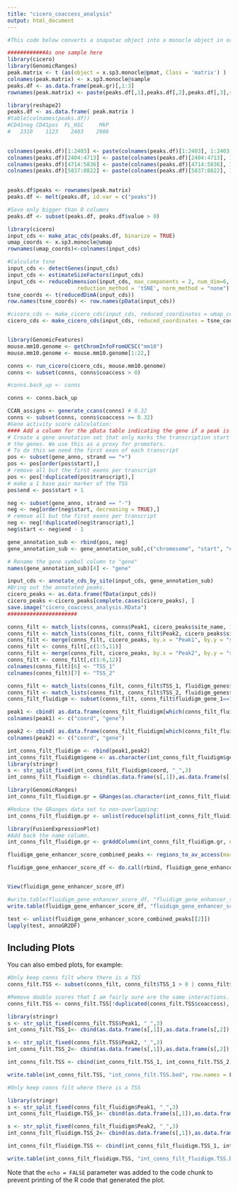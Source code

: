 ```yaml
---
title: "cicero_coaccess_analysis"
output: html_document
---
```


  
```r
#This code below converts a snapatac object into a monocle object in order to deriver putative promoter-enhancer interactions.

############As one sample here
library(cicero)
library(GenomicRanges)
peak.matrix <- t (as(object = x.sp3.monocle@pmat, Class = 'matrix') )
colnames(peak.matrix) <- x.sp3.monocle@sample
peaks.df <- as.data.frame(peak.gr)[,1:3]
rownames(peak.matrix) <- paste(peaks.df[,1],peaks.df[,2],peaks.df[,3],sep = "_")

library(reshape2)
peaks.df <- as.data.frame( peak.matrix )
#table(colnames(peaks.df))
#CD41neg CD41pos  FL_HSC     MkP 
#   2310    1123    2403    2986

                                  
colnames(peaks.df)[1:2403] <- paste(colnames(peaks.df)[1:2403], 1:2403, sep = "-")   
colnames(peaks.df)[2404:4713] <- paste(colnames(peaks.df)[2404:4713], 1:2310, sep = "-")
colnames(peaks.df)[4714:5836] <- paste(colnames(peaks.df)[4714:5836], 1:1123, sep = "-")
colnames(peaks.df)[5837:8822] <- paste(colnames(peaks.df)[5837:8822], 1:2986, sep = "-")

                                  
peaks.df$peaks <- rownames(peak.matrix) 
peaks.df <- melt(peaks.df, id.var = c("peaks"))

#Save only bigger than 0 columns
peaks.df <- subset(peaks.df, peaks.df$value > 0)

library(cicero)
input_cds <- make_atac_cds(peaks.df, binarize = TRUE)
umap_coords <- x.sp3.monocle@umap
rownames(umap_coords)<-colnames(input_cds)

#Calculate tsne
input_cds <- detectGenes(input_cds)
input_cds <- estimateSizeFactors(input_cds)
input_cds <- reduceDimension(input_cds, max_components = 2, num_dim=6,
                      reduction_method = 'tSNE', norm_method = "none")
tsne_coords <- t(reducedDimA(input_cds))
row.names(tsne_coords) <- row.names(pData(input_cds))

#cicero_cds <- make_cicero_cds(input_cds, reduced_coordinates = umap_coords)
cicero_cds <- make_cicero_cds(input_cds, reduced_coordinates = tsne_coords)


library(GenomicFeatures)
mouse.mm10.genome <- getChromInfoFromUCSC("mm10")
mouse.mm10.genome <- mouse.mm10.genome[1:22,]

conns <- run_cicero(cicero_cds, mouse.mm10.genome)
conns <- subset(conns, conns$coaccess > 0)

#conns.back_up <- conns 

conns <- conns.back_up

CCAN_assigns <- generate_ccans(conns) # 0.32
conns <- subset(conns, conns$coaccess >= 0.32)
#Gene activity score calculation:
#### Add a column for the pData table indicating the gene if a peak is a promoter ####
# Create a gene annotation set that only marks the transcription start sites of 
# the genes. We use this as a proxy for promoters.
# To do this we need the first exon of each transcript
pos <- subset(gene_anno, strand == "+")
pos <- pos[order(pos$start),] 
# remove all but the first exons per transcript
pos <- pos[!duplicated(pos$transcript),] 
# make a 1 base pair marker of the TSS
pos$end <- pos$start + 1 

neg <- subset(gene_anno, strand == "-")
neg <- neg[order(neg$start, decreasing = TRUE),] 
# remove all but the first exons per transcript
neg <- neg[!duplicated(neg$transcript),] 
neg$start <- neg$end - 1

gene_annotation_sub <- rbind(pos, neg)
gene_annotation_sub <- gene_annotation_sub[,c("chromosome", "start", "end", "symbol")]

# Rename the gene symbol column to "gene"
names(gene_annotation_sub)[4] <- "gene"

input_cds <- annotate_cds_by_site(input_cds, gene_annotation_sub)
#Bring out the annotated peaks.
cicero_peaks <- as.data.frame(fData(input_cds))
cicero_peaks <-cicero_peaks[complete.cases(cicero_peaks), ]
save.image("cicero_coaccess_analysis.RData")
######################

conns_filt <- match_lists(conns, conns$Peak1, cicero_peaks$site_name, 1, name_match_column = "ap1")
conns_filt <- match_lists(conns_filt, conns_filt$Peak2, cicero_peaks$site_name, 1, name_match_column = "ap2")
conns_filt <- merge(conns_filt, cicero_peaks, by.x = "Peak1", by.y = "site_name", all.x = T)
conns_filt <- conns_filt[,c(1:5,11)]
conns_filt <- merge(conns_filt, cicero_peaks, by.x = "Peak2", by.y = "site_name", all.x = T)
conns_filt <- conns_filt[,c(1:6,12)]
colnames(conns_filt)[6] <- "TSS_1"
colnames(conns_filt)[7] <- "TSS_2"

conns_filt <- match_lists(conns_filt, conns_filt$TSS_1, fluidigm_genes$V1, 1, name_match_column = "fluidigm_gene_1")
conns_filt <- match_lists(conns_filt, conns_filt$TSS_2, fluidigm_genes$V1, 1, name_match_column = "fluidigm_gene_2")
conns_filt_fluidigm <- subset(conns_filt, conns_filt$fluidigm_gene_1==1|conns_filt$fluidigm_gene_2==1)

peak1 <- cbind( as.data.frame(conns_filt_fluidigm[which(conns_filt_fluidigm$TSS_2 > 0),2]),as.data.frame(conns_filt_fluidigm[which(conns_filt_fluidigm$TSS_2 > 0),7]))
colnames(peak1) <- c("coord", "gene")

peak2 <- cbind( as.data.frame(conns_filt_fluidigm[which(conns_filt_fluidigm$TSS_1 > 0),1]),as.data.frame(conns_filt_fluidigm[which(conns_filt_fluidigm$TSS_1 > 0),6]))
colnames(peak2) <- c("coord", "gene")

int_conns_filt_fluidigm <- rbind(peak1,peak2)
int_conns_filt_fluidigm$gene <- as.character(int_conns_filt_fluidigm$gene)
library(stringr)
s <- str_split_fixed(int_conns_filt_fluidigm$coord, "_",3)
int_conns_filt_fluidigm <- cbind(as.data.frame(s[,1]),as.data.frame(s[,2]),as.data.frame(s[,3]), int_conns_filt_fluidigm$gene )

library(GenomicRanges)
int_conns_filt_fluidigm.gr = GRanges(as.character(int_conns_filt_fluidigm[,1]),  IRanges(as.numeric(as.character(int_conns_filt_fluidigm[,2])), as.numeric(as.character(int_conns_filt_fluidigm[,3]))), name=as.character(int_conns_filt_fluidigm[,4]))

#Reduce the GRanges data set to non-overlapping:
int_conns_filt_fluidigm.gr <- unlist(reduce(split(int_conns_filt_fluidigm.gr, int_conns_filt_fluidigm.gr$name)))

library(FusionExpressionPlot)
#Add back the name column.
int_conns_filt_fluidigm.gr <- grAddColumn(int_conns_filt_fluidigm.gr, name = "name", vec = names(int_conns_filt_fluidigm.gr))

fluidigm_gene_enhancer_score_combined_peaks <- regions_to_av_access(marker.genes = marker.genes, full_peak_set=peak.gr, peak_mat=x.sp3.monocle@pmat , grange_obj = int_conns_filt_fluidigm.gr)   

fluidigm_gene_enhancer_score_df <- do.call(rbind, fluidigm_gene_enhancer_score_combined_peaks[[1]]) 


View(fluidigm_gene_enhancer_score_df)

#write.table(fluidigm_gene_enhancer_score_df, "fluidigm_gene_enhancer_score_df.combined_peaks_coaccess_0.32.txt", sep = "\t", quote = F)
write.table(fluidigm_gene_enhancer_score_df, "fluidigm_gene_enhancer_score_df.combined_peaks_coaccess_0.32.txt", sep = "\t", quote = F)

test <- unlist(fluidigm_gene_enhancer_score_combined_peaks[[2]])
lapply(test, annoGR2DF)
```

## Including Plots

You can also embed plots, for example:

```r

#Only keep conns filt where there is a TSS
conns_filt.TSS <- subset(conns_filt, conns_filt$TSS_1 > 0 | conns_filt$TSS_2 > 0)

#Remove double scores that I am fairly sure are the same interactions.
conns_filt.TSS <- conns_filt.TSS[!duplicated(conns_filt.TSS$coaccess), ]

library(stringr)
s <- str_split_fixed(conns_filt.TSS$Peak1, "_",3)
int_conns_filt.TSS_1<- cbind(as.data.frame(s[,1]),as.data.frame(s[,2]),as.data.frame(s[,3]) )

s <- str_split_fixed(conns_filt.TSS$Peak2, "_",3)
int_conns_filt.TSS_2<- cbind(as.data.frame(s[,1]),as.data.frame(s[,2]),as.data.frame(s[,3]), conns_filt.TSS$coaccess )

int_conns_filt.TSS <- cbind(int_conns_filt.TSS_1, int_conns_filt.TSS_2)

write.table(int_conns_filt.TSS, "int_conns_filt.TSS.bed", row.names = F, col.names = F, quote = F, sep = "\t")

#Only keep conns filt where there is a TSS

library(stringr)
s <- str_split_fixed(conns_filt_fluidigm$Peak1, "_",3)
int_conns_filt_fluidigm.TSS_1<- cbind(as.data.frame(s[,1]),as.data.frame(s[,2]),as.data.frame(s[,3]) )

s <- str_split_fixed(conns_filt_fluidigm$Peak2, "_",3)
int_conns_filt_fluidigm.TSS_2<- cbind(as.data.frame(s[,1]),as.data.frame(s[,2]),as.data.frame(s[,3]), conns_filt_fluidigm$coaccess )

int_conns_filt_fluidigm.TSS <- cbind(int_conns_filt_fluidigm.TSS_1, int_conns_filt_fluidigm.TSS_2)

write.table(int_conns_filt_fluidigm.TSS, "int_conns_filt_fluidigm.TSS.bed", row.names = F, col.names = F, quote = F, sep = "\t")

```

Note that the `echo = FALSE` parameter was added to the code chunk to prevent printing of the R code that generated the plot.
